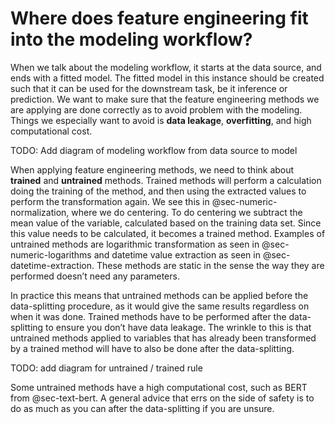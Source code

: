# Where does feature engineering fit into the modeling workflow? {#sec-modeling .unnumbered}

When we talk about the modeling workflow, it starts at the data source, and ends with a fitted model. The fitted model in this instance should be created such that it can be used for the downstream task, be it inference or prediction. We want to make sure that the feature engineering methods we are applying are done correctly as to avoid problem with the modeling. Things we especially want to avoid is **data leakage**, **overfitting**, and high computational cost.

TODO: Add diagram of modeling workflow from data source to model

When applying feature engineering methods, we need to think about **trained** and **untrained** methods. Trained methods will perform a calculation doing the training of the method, and then using the extracted values to perform the transformation again. We see this in @sec-numeric-normalization, where we do centering. To do centering we subtract the mean value of the variable, calculated based on the training data set. Since this value needs to be calculated, it becomes a trained method. Examples of untrained methods are logarithmic transformation as seen in @sec-numeric-logarithms and datetime value extraction as seen in @sec-datetime-extraction. These methods are static in the sense the way they are performed doesn't need any parameters.

In practice this means that untrained methods can be applied before the data-splitting procedure, as it would give the same results regardless on when it was done. Trained methods have to be performed after the data-splitting to ensure you don't have data leakage. The wrinkle to this is that untrained methods applied to variables that has already been transformed by a trained method will have to also be done after the data-splitting.

TODO: add diagram for untrained / trained rule

Some untrained methods have a high computational cost, such as BERT from @sec-text-bert. A general advice that errs on the side of safety is to do as much as you can after the data-splitting if you are unsure.
